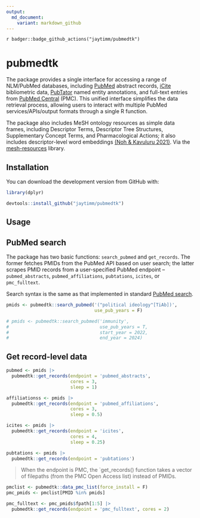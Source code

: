 ```yaml
---
output:
  md_document:
    variant: markdown_github
---
```


`r badger::badge_github_actions("jaytimm/pubmedtk")`

# pubmedtk

The package provides a single interface for accessing a range of NLM/PubMed databases, including [PubMed](https://pubmed.ncbi.nlm.nih.gov/) abstract records, [iCite](https://icite.od.nih.gov/) bibliometric data, [PubTator](https://www.ncbi.nlm.nih.gov/research/pubtator/) named entity annotations, and full-text entries from [PubMed Central](https://www.ncbi.nlm.nih.gov/pmc/) (PMC).  This unified interface simplifies the data retrieval process, allowing users to interact with multiple PubMed services/APIs/output formats through a single R function. 

The package also includes MeSH ontology resources as simple data frames, including Descriptor Terms, Descriptor Tree Structures, Supplementary Concept Terms, and Pharmacological Actions; it also includes descriptor-level word embeddings [(Noh & Kavuluru 2021)](https://www.sciencedirect.com/science/article/pii/S1532046421001969). Via the [mesh-resources](https://github.com/jaytimm/mesh-resources) library.



## Installation

You can download the development version from GitHub with:

```r
library(dplyr)
```


```r
devtools::install_github("jaytimm/pubmedtk")
```


## Usage

## PubMed search

The package has two basic functions: `search_pubmed` and `get_records`. The former fetches PMIDs from the PubMed API based on user search; the latter scrapes PMID records from a user-specified PubMed endpoint -- `pubmed_abstracts`, `pubmed_affiliations`, `pubtations`, `icites`, or `pmc_fulltext`.

Search syntax is the same as that implemented in standard [PubMed search](https://pubmed.ncbi.nlm.nih.gov/advanced/). 


```r
pmids <- pubmedtk::search_pubmed('("political ideology"[TiAb])',
                                 use_pub_years = F)

# pmids <- pubmedtk::search_pubmed('immunity', 
#                                  use_pub_years = T,
#                                  start_year = 2022,
#                                  end_year = 2024) 
```



## Get record-level data

```r
pubmed <- pmids |> 
  pubmedtk::get_records(endpoint = 'pubmed_abstracts', 
                        cores = 3, 
                        sleep = 1) 

affiliationss <- pmids |> 
  pubmedtk::get_records(endpoint = 'pubmed_affiliations', 
                        cores = 3, 
                        sleep = 0.5)

icites <- pmids |> 
  pubmedtk::get_records(endpoint = 'icites',
                        cores = 4, 
                        sleep = 0.25)

pubtations <- pmids |> 
  pubmedtk::get_records(endpoint = 'pubtations')
```


> When the endpoint is PMC, the `get_records() function takes a vector of filepaths (from the PMC Open Access list) instead of PMIDs.

```r
pmclist <- pubmedtk::data_pmc_list(force_install = F)
pmc_pmids <- pmclist[PMID %in% pmids]

pmc_fulltext <- pmc_pmids$fpath[1:5] |> 
  pubmedtk::get_records(endpoint = 'pmc_fulltext', cores = 2)
```



